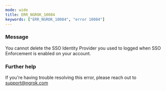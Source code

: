 ```yaml
---
mode: wide
title: ERR_NGROK_10084
keywords: ["ERR_NGROK_10084", "error 10084"]
---
```


### Message

You cannot delete the SSO Identity Provider you used to logged when SSO Enforcement is enabled on your account.

### Further help

If you're having trouble resolving this error, please reach out to [support@ngrok.com](mailto:support@ngrok.com?subject=Help%20with%20ERR_NGROK_10084)
